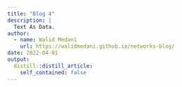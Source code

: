 ```yaml
---
title: "Blog 4"
description: |
  Text As Data.
author:
  - name: Walid Medani
    url: https://walidmedani.github.io/networks-blog/
date: 2022-04-01
output:
  distill::distill_article:
    self_contained: false
---
```




